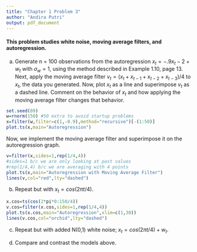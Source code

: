 ---
title: "Chapter 1 Problem 3"
author: "Andira Putri"
output: pdf_document
---

#### This problem studies white noise, moving average filters, and autoregression.

(a) Generate n = 100 observations from the autoregression $x_t =-.9x_t-2 +w_t$ with $\sigma_w=1$, using the method described in Example 1.10, page 13. Next, apply the moving average filter $v_t=(x_t + x_{t-1} + x_{t-2} + x_{t-3})/4$ to $x_t$, the data you generated. Now, plot $x_t$ as a line and superimpose $v_t$ as a dashed line. Comment on the behavior of $x_t$ and how applying the moving average filter changes that behavior.

```{r}
set.seed(89)
w=rnorm(150) #50 extra to avoid startup problems
x=filter(w,filter=c(1,-0.9),method="recursive")[-(1:50)]
plot.ts(x,main="Autoregression")
```

Now, we implement the moving average filter and superimpose it on the autoregression graph.

```{r}
v=filter(x,sides=1,rep(1/4,4))
#sides=1 b/c we are only looking at past values
#rep(1/4,4) b/c we are averaging with 4 points
plot.ts(x,main="Autoregression with Moving Average Filter")
lines(v,col="red",lty="dashed")
```

(b) Repeat but with $x_t=cos(2\pi t/4)$.

```{r}
x.cos=ts(cos(2*pi*0:150/4))
v.cos=filter(x.cos,sides=1,rep(1/4,4))
plot.ts(x.cos,main="Autoregression",xlim=c(1,30))
lines(v.cos,col="orchid",lty="dashed")
```

(c) Repeat but with added N(0,1) white noise; $x_t=cos(2\pi t/4) + w_t$.

(d) Compare and contrast the models above.